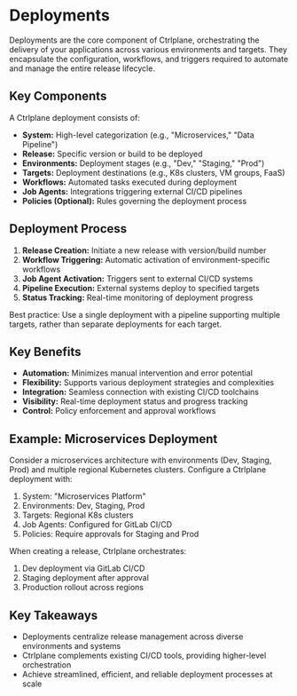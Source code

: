 
# Deployments

Deployments are the core component of Ctrlplane, orchestrating the delivery of
your applications across various environments and targets. They encapsulate the
configuration, workflows, and triggers required to automate and manage the
entire release lifecycle.

## Key Components

A Ctrlplane deployment consists of:

- **System:** High-level categorization (e.g., "Microservices," "Data Pipeline")
- **Release:** Specific version or build to be deployed
- **Environments:** Deployment stages (e.g., "Dev," "Staging," "Prod")
- **Targets:** Deployment destinations (e.g., K8s clusters, VM groups, FaaS)
- **Workflows:** Automated tasks executed during deployment
- **Job Agents:** Integrations triggering external CI/CD pipelines
- **Policies (Optional):** Rules governing the deployment process

## Deployment Process

1. **Release Creation:** Initiate a new release with version/build number
2. **Workflow Triggering:** Automatic activation of environment-specific workflows
3. **Job Agent Activation:** Triggers sent to external CI/CD systems
4. **Pipeline Execution:** External systems deploy to specified targets
5. **Status Tracking:** Real-time monitoring of deployment progress

<Callout type="info">
  Best practice: Use a single deployment with a pipeline supporting multiple
  targets, rather than separate deployments for each target.
</Callout>

## Key Benefits

- **Automation:** Minimizes manual intervention and error potential
- **Flexibility:** Supports various deployment strategies and complexities
- **Integration:** Seamless connection with existing CI/CD toolchains
- **Visibility:** Real-time deployment status and progress tracking
- **Control:** Policy enforcement and approval workflows

## Example: Microservices Deployment

Consider a microservices architecture with environments (Dev, Staging, Prod) and
multiple regional Kubernetes clusters. Configure a Ctrlplane deployment with:

1. System: "Microservices Platform"
2. Environments: Dev, Staging, Prod
3. Targets: Regional K8s clusters
4. Job Agents: Configured for GitLab CI/CD
5. Policies: Require approvals for Staging and Prod

When creating a release, Ctrlplane orchestrates:

1. Dev deployment via GitLab CI/CD
2. Staging deployment after approval
3. Production rollout across regions

## Key Takeaways

- Deployments centralize release management across diverse environments and
  systems
- Ctrlplane complements existing CI/CD tools, providing higher-level
  orchestration
- Achieve streamlined, efficient, and reliable deployment processes at scale
